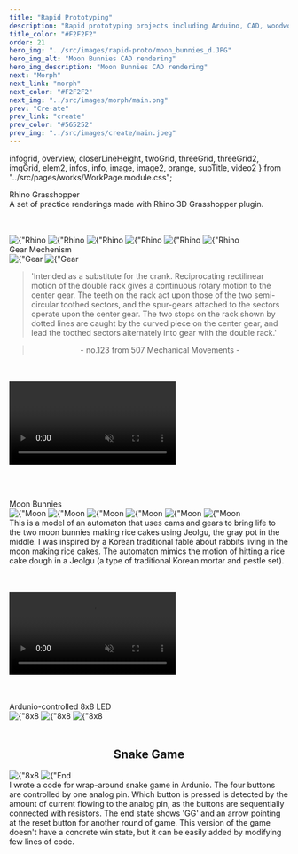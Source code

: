 ```yaml
---
title: "Rapid Prototyping"
description: "Rapid prototyping projects including Arduino, CAD, woodworking, and metalworking"
title_color: "#F2F2F2"
order: 21
hero_img: "../src/images/rapid-proto/moon_bunnies_d.JPG"
hero_img_alt: "Moon Bunnies CAD rendering"
hero_img_description: "Moon Bunnies CAD rendering"
next: "Morph"
next_link: "morph"
next_color: "#F2F2F2"
next_img: "../src/images/morph/main.png"
prev: "Cre·​ate"
prev_link: "create"
prev_color: "#565252"
prev_img: "../src/images/create/main.jpeg"
---
```

  infogrid,
  overview,
  closerLineHeight,
  twoGrid,
  threeGrid,
  threeGrid2,
  imgGrid,
  elem2,
  infos,
  info,
  image,
  image2,
  orange,
  subTitle,
  video2
} from "../src/pages/works/WorkPage.module.css";






<div className={subTitle}>
Rhino Grasshopper
</div>
<div style="margin-bottom:3rem;">
A set of practice renderings made with Rhino 3D Grasshopper plugin.
</div>
<div className={imgGrid}>
<img
    className={image2}
    src={rhino1}
    alt={"Rhino Grasshopper rendering"}
/>
<img
    className={image2}
    src={rhino2}
    alt={"Rhino Grasshopper rendering"}
/>
<img
    className={image2}
    src={rhino3}
    alt={"Rhino Grasshopper rendering"}
/>
<img
    className={image2}
    src={rhino5}
    alt={"Rhino Grasshopper rendering"}
/>
<img
    className={image2}
    src={rhino6}
    alt={"Rhino Grasshopper rendering"}
/>
<img
    className={image2}
    src={rhino7}
    alt={"Rhino Grasshopper rendering"}
/>
</div>



<div className={subTitle}>
Gear Mechenism
</div>
<div className={imgGrid}>
<img
    className={image2}
    src={gear1}
    alt={"Gear Mechenism rendering"}
/>
<img
    className={image2}
    src={gear2}
    alt={"Gear Mechenism rendering"}
/>
</div>
<div>

> 'Intended as a substitute for the crank. Reciprocating rectilinear motion of the double rack gives a continuous rotary motion to the center gear. The teeth on the rack act upon those of the two semi-circular toothed sectors, and the spur-gears attached to the sectors operate upon the center gear. The two stops on the rack shown by dotted lines are caught by the curved piece on the center gear, and lead the toothed sectors alternately into gear with the double rack.' 

</div>
<div style="text-align:center; margin-bottom:3rem;">

> \- no.123 from 507 Mechanical Movements \-

</div>

<video
    autoplay='true' loop muted disablePictureInPicture controlsList="nodownload" playsinline allowfullscreen="false" className={video2} style="margin-bottom:3rem;">
<source src={gear_anim} alt={"Gear Mechenism simulation animation"}type="video/mp4" /></video>



<div className={subTitle}>
Moon Bunnies
</div>
<div className={imgGrid}>
<img
    className={image2}
    src={mb1}
    alt={"Moon Bunnies CAD rendering"}
/>
<img
    className={image2}
    src={mb2}
    alt={"Moon Bunnies CAD rendering"}
/>
<img
    className={image2}
    src={mb3}
    alt={"Moon Bunnies CAD rendering"}
/>
<img
    className={image2}
    src={mb4}
    alt={"Moon Bunnies CAD rendering"}
/>
<img
    className={image2}
    src={mb5}
    alt={"Moon Bunnies CAD rendering"}
/>
<img
    className={image2}
    src={mb6}
    alt={"Moon Bunnies CAD rendering"}
/>
</div>
<div style="margin-bottom:3rem;">
This is a model of an automaton that uses cams and gears to bring life to the two moon bunnies making rice cakes using Jeolgu, the gray pot in the middle. 
I was inspired by a Korean traditional fable about rabbits living in the moon making rice cakes. The automaton mimics the motion of hitting a rice cake dough in a Jeolgu (a type of traditional Korean mortar and pestle set).
</div>
<video
    autoplay='true' loop muted disablePictureInPicture controlsList="nodownload" playsinline allowfullscreen="false" style="margin-bottom:3rem;" className={video2}>
<source src={mb_anim} alt={"Moon bunnies simulation animation"} type="video/mp4" /></video>



<div className={subTitle}>
Ardunio-controlled 8x8 LED 
</div>
<div className={imgGrid}>
<img
    className={image2}
    src={led_smile}
    alt={"8x8 LED test : smile"}
/>
<img
    className={image2}
    src={led_ok}
    alt={"8x8 LED test : ok"}
/>
<img
    className={image2}
    src={led_arrows}
    alt={"8x8 LED + buttons test : arrows"}
/>
</div>
<h2 style="margin-top:3rem;text-align:center;">
Snake Game
</h2>
<div className={imgGrid}>
<img
    className={image2}
    src={led_snake}
    alt={"8x8 LED snake game example play"}
/>
<img
    className={image2}
    src={led_gg}
    alt={"End of game screen, 8x8 LED snake game"}
/>
</div>
<div>
I wrote a code for wrap-around snake game in Ardunio. 
The four buttons are controlled by one analog pin. 
Which button is pressed is detected by the amount of current flowing to the analog pin, as the buttons are sequentially connected with resistors. The end state shows 'GG' and an arrow pointing at the reset button for another round of game. This version of the game doesn't have a concrete win state, but it can be easily added by modifying few lines of code.  
</div>